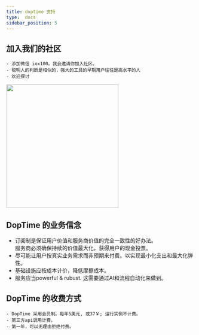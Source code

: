```yaml
---
title: doptime 支持
type:  docs
sidebar_position: 5
---
```


## 加入我们的社区
    - 添加微信 iox100。我会邀请你加入社区。 
    - 聪明人的判断是相似的，强大的工具的早期用户往往是高水平的人  
    - 欢迎探讨
 <img src="/assets/images/image-1-dcd88e537d098d06bd3d22bbd09c5baf.png" width="300px" height="330px" alt=""> </img>

## DopTime 的业务信念
- 订阅制是保证用户价值和服务商价值的完全一致性的好办法。  
   服务商必须确保持续的价值最大化，获得用户的现金投票。    
- 尽可能让用户按真实业务需求而非预期来付费。以实现最小化支出和最大化弹性。
- 基础设施应按成本计价，降低摩擦成本。
- 服务应当powerful & rubust. 这需要通过AI和流程自动化来做到。

## DopTime 的收费方式
    - DopTime 采用会员制。每年5美元, 或37￥; 运行实例不计费。
    - 第三方api调用计费。
    - 第一年，可以无理由拒绝付费。